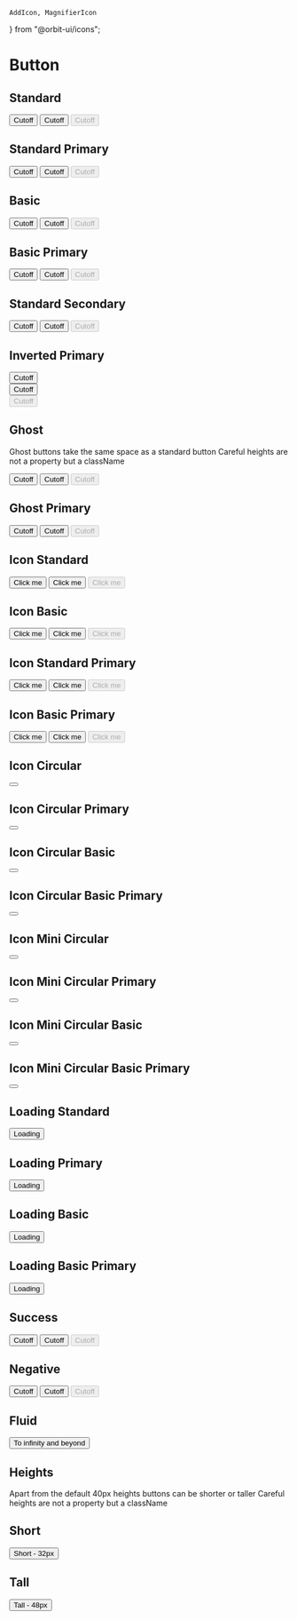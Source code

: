     AddIcon, MagnifierIcon
} from "@orbit-ui/icons";

<Meta title="Components|Button" />

# Button

## Standard

<Preview>
    <Story name="default">
        <Button>Cutoff</Button>
    </Story>
</Preview>

<Preview>
    <Story name="active / focus">
        <Button active>Cutoff</Button>
    </Story>
</Preview>

<Preview>
    <Story name="disabled">
        <Button disabled>Cutoff</Button>
    </Story>
</Preview>

## Standard Primary

<Preview>
    <Story name="primary default">
        <Button primary>Cutoff</Button>
    </Story>
</Preview>

<Preview>
    <Story name="primary active / focus">
        <Button primary active>Cutoff</Button>
    </Story>
</Preview>

<Preview>
    <Story name="primary disabled">
        <Button primary disabled>Cutoff</Button>
    </Story>
</Preview>

## Basic

<Preview>
    <Story name="basic default">
        <Button basic>Cutoff</Button>
    </Story>
</Preview>

<Preview>
    <Story name="basic active / focus">
        <Button basic active>Cutoff</Button>
    </Story>
</Preview>

<Preview>
    <Story name="basic disabled">
        <Button basic disabled>Cutoff</Button>
    </Story>
</Preview>

## Basic Primary

<Preview>
    <Story name="basic primary default">
        <Button basic primary>Cutoff</Button>
    </Story>
</Preview>

<Preview>
    <Story name="basic primary active / focus">
        <Button basic primary active>Cutoff</Button>
    </Story>
</Preview>

<Preview>
    <Story name="basic primary disabled">
        <Button basic primary disabled>Cutoff</Button>
    </Story>
</Preview>

## Standard Secondary

<Preview>
    <Story name="secondary default">
        <Button secondary>Cutoff</Button>
    </Story>
</Preview>

<Preview>
    <Story name="secondary active / focus">
        <Button secondary active>Cutoff</Button>
    </Story>
</Preview>

<Preview>
    <Story name="secondary disabled">
        <Button secondary disabled>Cutoff</Button>
    </Story>
</Preview>

## Inverted Primary

<Preview>
    <Story name="inverted primary default">
        <div className="bg-marine-700 pa3">
            <Button inverted primary>Cutoff</Button>
        </div>
    </Story>
</Preview>

<Preview>
    <Story name="inverted primary active / focus">
        <div className="bg-marine-700 pa3">
            <Button inverted primary active>Cutoff</Button>
        </div>
    </Story>
</Preview>

<Preview>
    <Story name="inverted primary disabled">
        <div className="bg-marine-700 pa3">
            <Button inverted primary disabled>Cutoff</Button>
        </div>
    </Story>
</Preview>

## Ghost

Ghost buttons take the same space as a standard button Careful heights are not a property but a className

<Preview>
    <Story name="ghost default">
        <Button className="ghost">Cutoff</Button>
    </Story>
</Preview>

<Preview>
    <Story name="ghost active / focus">
        <Button className="ghost" active>Cutoff</Button>
    </Story>
</Preview>

<Preview>
    <Story name="ghost disabled">
        <Button className="ghost" disabled>Cutoff</Button>
    </Story>
</Preview>

## Ghost Primary

<Preview>
    <Story name="ghost primary default">
        <Button primary className="ghost">Cutoff</Button>
    </Story>
</Preview>

<Preview>
    <Story name="ghost primary active / focus">
        <Button primary className="ghost" active>Cutoff</Button>
    </Story>
</Preview>

<Preview>
    <Story name="ghost primary disabled">
        <Button primary className="ghost" disabled>Cutoff</Button>
    </Story>
</Preview>

## Icon Standard

<Preview>
    <Story name="icon standard default">
        <Button><MagnifierIcon className="w4 h4 mr2" />Click me</Button>
    </Story>
</Preview>

<Preview>
    <Story name="icon standard active / focus">
        <Button active><MagnifierIcon className="w4 h4 mr2" />Click me</Button>
    </Story>
</Preview>

<Preview>
    <Story name="icon standard disabled">
        <Button disabled><MagnifierIcon className="w4 h4 mr2" />Click me</Button>
    </Story>
</Preview>

## Icon Basic

<Preview>
    <Story name="icon basic default">
        <Button basic><MagnifierIcon className="w4 h4 mr2" />Click me</Button>
    </Story>
</Preview>

<Preview>
    <Story name="icon basic active / focus">
        <Button basic active><MagnifierIcon className="w4 h4 mr2" />Click me</Button>
    </Story>
</Preview>

<Preview>
    <Story name="icon basic disabled">
        <Button basic disabled><MagnifierIcon className="w4 h4 mr2" />Click me</Button>
    </Story>
</Preview>

## Icon Standard Primary

<Preview>
    <Story name="icon standard primary default">
        <Button primary><MagnifierIcon className="w4 h4 mr2" />Click me</Button>
    </Story>
</Preview>

<Preview>
    <Story name="icon standard primary active / focus">
        <Button primary active><MagnifierIcon className="w4 h4 mr2" />Click me</Button>
    </Story>
</Preview>

<Preview>
    <Story name="icon standard primary disabled">
        <Button primary disabled><MagnifierIcon className="w4 h4 mr2" />Click me</Button>
    </Story>
</Preview>

## Icon Basic Primary

<Preview>
    <Story name="icon basic primary default">
        <Button basic primary><MagnifierIcon className="w4 h4 mr2" />Click me</Button>
    </Story>
</Preview>

<Preview>
    <Story name="icon basic primary active / focus">
        <Button basic primary active><MagnifierIcon className="w4 h4 mr2" />Click me</Button>
    </Story>
</Preview>

<Preview>
    <Story name="icon basic primary disabled">
        <Button basic primary disabled><MagnifierIcon className="w4 h4 mr2" />Click me</Button>
    </Story>
</Preview>


## Icon Circular

<Preview>
    <Story name="icon circular default">
        <Button icon circular><AddIcon className="flex w6 h6"/></Button>
    </Story>
</Preview>

## Icon Circular Primary

<Preview>
    <Story name="icon circular primary">
        <Button icon primary circular><AddIcon className="flex w6 h6"/></Button>
    </Story>
</Preview>

## Icon Circular Basic

<Preview>
    <Story name="icon circular basic">
        <Button icon basic circular><AddIcon className="flex w6 h6"/></Button>
    </Story>
</Preview>

## Icon Circular Basic Primary

<Preview>
    <Story name="icon circular basic primary">
        <Button icon basic primary circular><AddIcon className="flex w6 h6"/></Button>
    </Story>
</Preview>

## Icon Mini Circular

<Preview>
    <Story name="icon mini circular default">
        <Button icon circular size="mini"><AddIcon className="flex w3 h3"/></Button>
    </Story>
</Preview>

## Icon Mini Circular Primary

<Preview>
    <Story name="icon mini circular primary">
        <Button icon primary circular size="mini"><AddIcon className="flex w3 h3"/></Button>
    </Story>
</Preview>

## Icon Mini Circular Basic

<Preview>
    <Story name="icon mini circular basic">
        <Button icon basic circular size="mini"><AddIcon className="flex w3 h3"/></Button>
    </Story>
</Preview>

## Icon Mini Circular Basic Primary

<Preview>
    <Story name="icon mini circular basic primary">
        <Button icon basic primary circular size="mini"><AddIcon className="flex w3 h3"/></Button>
    </Story>
</Preview>

## Loading Standard

<Preview>
    <Story name="icon loading default">
        <Button loading>Loading</Button>
    </Story>
</Preview>

## Loading Primary

<Preview>
    <Story name="icon loading primary default">
        <Button loading primary>Loading</Button>
    </Story>
</Preview>

## Loading Basic

<Preview>
    <Story name="icon loading basic default">
        <Button loading basic>Loading</Button>
    </Story>
</Preview>

## Loading Basic Primary

<Preview>
    <Story name="icon loading basic primary default">
        <Button loading basic primary>Loading</Button>
    </Story>
</Preview>

## Success

<Preview>
    <Story name="success default">
        <Button positive>Cutoff</Button>
    </Story>
</Preview>

<Preview>
    <Story name="success active / focus">
        <Button positive active>Cutoff</Button>
    </Story>
</Preview>

<Preview>
    <Story name="success disabled">
        <Button positive disabled>Cutoff</Button>
    </Story>
</Preview>

## Negative

<Preview>
    <Story name="negative default">
        <Button negative>Cutoff</Button>
    </Story>
</Preview>

<Preview>
    <Story name="negative active / focus">
        <Button negative active>Cutoff</Button>
    </Story>
</Preview>

<Preview>
    <Story name="negative disabled">
        <Button negative disabled>Cutoff</Button>
    </Story>
</Preview>

## Fluid

<Preview>
    <Story name="fluid default">
        <Button fluid>To infinity and beyond</Button>
    </Story>
</Preview>

## Heights

Apart from the default 40px heights buttons can be shorter or taller Careful heights are not a property but a className

## Short

<Preview>
    <Story name="height short default">
        <Button className="short">Short - 32px</Button>
    </Story>
</Preview>

## Tall

<Preview>
    <Story name="height tall default">
        <Button className="tall">Tall - 48px</Button>
    </Story>
</Preview>
